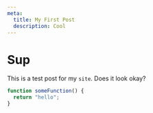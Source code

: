 ```yaml
---
meta:
  title: My First Post
  description: Cool
---
```


# Sup

This is a test post for my `site`. Does it look okay?

```javascript
function someFunction() {
  return "hello";
}
```
